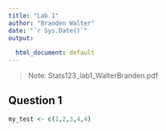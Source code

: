 ```yaml
---
title: "Lab 1"
author: "Branden Walter"
date: "`r Sys.Date()`"
output:
  
  html_document: default
---
```

> Note: Stats123_lab1_WalterBranden.pdf

## Question 1

```r
my_test <- c(1,2,3,4,4)
```

